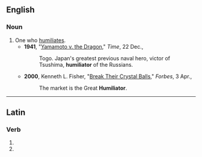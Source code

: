 ==English==

===Noun===
{{en-noun}}

# One who [[humiliate]]s.
#* '''1941''', "[http://www.time.com/time/magazine/article/0,9171,931964,00.html Yamamoto v. the Dragon]," ''Time'', 22 Dec.,
#*: Togo. Japan's greatest previous naval hero, victor of Tsushima, '''humiliator''' of the Russians.
#* '''2000''', Kenneth L. Fisher, "[http://www.forbes.com/columnists/free_forbes/2000/0403/6508197a.html Break Their Crystal Balls]," ''Forbes'', 3 Apr.,
#*: The market is the Great '''Humiliator'''.

----

==Latin==

===Verb===
{{la-verb-form|humiliātor}}

# {{inflection of|humiliō||2|s|futr|pasv|impr|lang=la}}
# {{inflection of|humiliō||3|s|futr|pasv|impr|lang=la}}